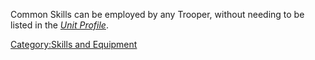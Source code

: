 {{section-skills-and-equipment}}


Common Skills can be employed by any Trooper, without needing to be listed in the ''[[Unit Profile]]''.

{{section-common-skills}}


[[Category:Skills and Equipment]]